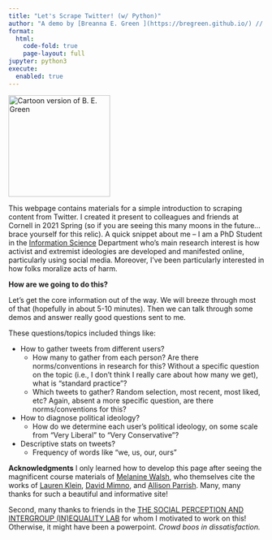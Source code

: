 ```yaml
---
title: "Let's Scrape Twitter! (w/ Python)"
author: "A demo by [Breanna E. Green ](https://bregreen.github.io/) // Powered by [Quarto](https://quarto.org/docs/tools/jupyter-lab.html)"
format: 
  html:
    code-fold: true
    page-layout: full
jupyter: python3
execute: 
  enabled: true
---
```


 <img src="logo.PNG" alt="Cartoon version of B. E. Green" width="200"/>
   
 </b>
  
  This webpage contains materials for a simple introduction to scraping content from Twitter. I created it present to colleagues and friends at Cornell in 2021 Spring (so if you are seeing this many moons in the future... brace yourself for this relic). A quick snippet about me -- I am a PhD Student in the [Information Science](https://infosci.cornell.edu/research) Department who's main research interest is how activist and extremist ideologies are developed and manifested online, particularly using social media. Moreover, I've been particularly interested in how folks moralize acts of harm.

 **How are we going to do this?** 

  Let's get the core information out of the way. We will breeze through most of that (hopefully in about 5-10 minutes). Then we can talk through some demos and answer really good questions sent to me.
  
These questions/topics included things like:

+ How to gather tweets from different users?
    * How many to gather from each person? Are there norms/conventions in research for this? Without a specific question on the topic (i.e., I don’t think I really care about how many we get), what is “standard practice”?
    * Which tweets to gather? Random selection, most recent, most liked, etc? Again, absent a more specific question, are there norms/conventions for this?
+ How to diagnose political ideology?
    * How do we determine each user’s political ideology, on some scale from “Very Liberal” to “Very Conservative”?
+ Descriptive stats on tweets?
    * Frequency of words like “we, us, our, ours”

**Acknowledgments**
    I only learned how to develop this page after seeing the magnificent course materials of [Melanine Walsh](https://github.com/melaniewalsh/Intro-Cultural-Analytics), who themselves cite the works of [Lauren Klein](https://github.com/laurenfklein/emory-qtm340), [David Mimno](https://mimno.infosci.cornell.edu/info3350/), and [Allison Parrish](https://github.com/aparrish/rwet). Many, many thanks for such a beautiful and informative site!
    
   Second, many thanks to friends in the [THE SOCIAL PERCEPTION AND INTERGROUP (IN)EQUALITY LAB](http://www.kroschlab.com/) for whom I motivated to work on this! Otherwise, it might have been a powerpoint. *Crowd boos in dissatisfaction.*
   
   